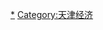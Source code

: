 {{Navbox
|name=中国（天津）自由贸易试验区
|title=[[中国（天津）自由贸易试验区]]
|above=行政隶属：[[中华人民共和国]][[天津市]]
|state={{{state<includeonly>|collapsed</includeonly>}}}
|group1=[[天津港|天津港片区]]
|list1=[[天津东疆保税港区|东疆保税港区]]

|group2=[[滨海新区中心商务区|滨海新区中心商务片区]]
|list2=[[于家堡金融区]]·[[响螺湾商务区]]·[[蓝鲸岛]]·天津港保税区海港部分·天津保税物流园区

|group3=[[天津空港经济区|天津机场片区]]
|list3=天津港保税区空港部分·滨海新区综合保税区

|belowstyle=text-align: left; font-size: 80%;
|below=参见：[[天津经济]]、[[滨海新区]]。
}}<noinclude>
[[Category:滨海新区|*]]
[[Category:天津经济]]
</noinclude>